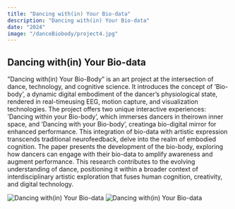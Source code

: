 ```yaml
---
title: "Dancing with(in) Your Bio-data"
description: "Dancing with(in) Your Bio-data"
date: "2024"
image: "/danceBiobody/project4.jpg"
---
```


## Dancing with(in) Your Bio-data

”Dancing with(in) Your Bio-Body” is an art project at the intersection of dance, technology, and cognitive science. It introduces the concept of ’Bio-body’, a dynamic digital embodiment of the dancer’s physiological state, rendered in real-timeusing EEG, motion capture, and visualization technologies. The project offers two unique interactive experiences: ’Dancing within your Bio-body’, which immerses dancers in theirown inner space, and ’Dancing with your Bio-body’, creatinga bio-digital mirror for enhanced performance. This integration of bio-data with artistic expression transcends traditional neurofeedback, delve into the realm of embodied cognition. The paper presents the development of the bio-body, exploring how dancers can engage with their bio-data to amplify awareness and augment performance. This research contributes to the evolving understanding of dance, positioning it within a broader context of interdisciplinary artistic exploration that fuses human cognition, creativity, and digital technology.

![Dancing with(in) Your Bio-data](/danceBiobody/project4_1.jpg)
![Dancing with(in) Your Bio-data](/danceBiobody/project4_2.jpg)